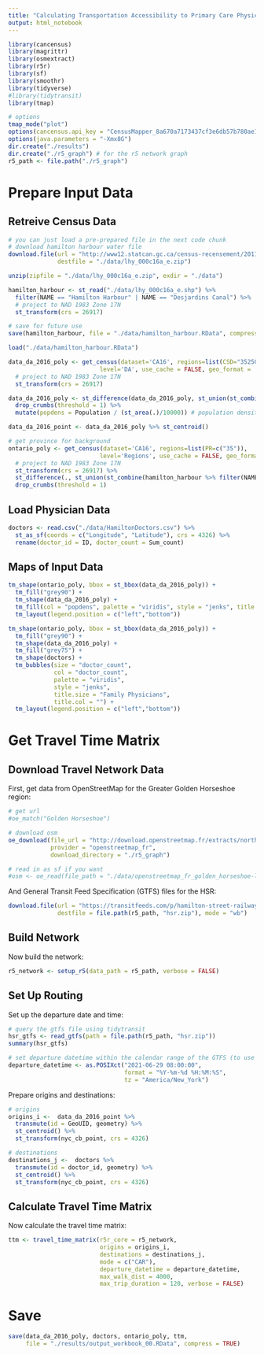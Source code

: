```yaml
---
title: "Calculating Transportation Accessibility to Primary Care Physicians in the City of Hamilton"
output: html_notebook
---
```


```r
library(cancensus)
library(magrittr)
library(osmextract)
library(r5r)
library(sf)
library(smoothr)
library(tidyverse)
#library(tidytransit)
library(tmap)

# options
tmap_mode("plot")
options(cancensus.api_key = "CensusMapper_8a670a7173437cf3e6db57b780ae14bf")
options(java.parameters = "-Xmx8G")
dir.create("./results")
dir.create("./r5_graph") # for the r5 network graph
r5_path <- file.path("./r5_graph")
```

# Prepare Input Data
## Retreive Census Data

```r
# you can just load a pre-prepared file in the next code chunk
# download hamilton harbour water file
download.file(url = "http://www12.statcan.gc.ca/census-recensement/2011/geo/bound-limit/files-fichiers/2016/lhy_000c16a_e.zip", 
              destfile = "./data/lhy_000c16a_e.zip")

unzip(zipfile = "./data/lhy_000c16a_e.zip", exdir = "./data")

hamilton_harbour <- st_read("./data/lhy_000c16a_e.shp") %>%
  filter(NAME == "Hamilton Harbour" | NAME == "Desjardins Canal") %>%
  # project to NAD 1983 Zone 17N
  st_transform(crs = 26917)

# save for future use
save(hamilton_harbour, file = "./data/hamilton_harbour.RData", compress = "xz")
```

```r
load("./data/hamilton_harbour.RData")

data_da_2016_poly <- get_census(dataset='CA16', regions=list(CSD="3525005"), #35537
                          level='DA', use_cache = FALSE, geo_format = 'sf') %>%
  # project to NAD 1983 Zone 17N
  st_transform(crs = 26917)

data_da_2016_poly <- st_difference(data_da_2016_poly, st_union(st_combine(hamilton_harbour %>% filter(NAME == "Hamilton Harbour")))) %>% 
  drop_crumbs(threshold = 1) %>%
  mutate(popdens = Population / (st_area(.)/10000)) # population density in people/ha

data_da_2016_point <- data_da_2016_poly %>% st_centroid()

# get province for background
ontario_poly <- get_census(dataset='CA16', regions=list(PR=c("35")),
                          level='Regions', use_cache = FALSE, geo_format = 'sf') %>%
  # project to NAD 1983 Zone 17N
  st_transform(crs = 26917) %>%
  st_difference(., st_union(st_combine(hamilton_harbour %>% filter(NAME == "Hamilton Harbour")))) %>% 
  drop_crumbs(threshold = 1)
```

## Load Physician Data

```r
doctors <- read.csv("./data/HamiltonDoctors.csv") %>% 
  st_as_sf(coords = c("Longitude", "Latitude"), crs = 4326) %>%
  rename(doctor_id = ID, doctor_count = Sum_count)
```

## Maps of Input Data

```r
tm_shape(ontario_poly, bbox = st_bbox(data_da_2016_poly)) + 
  tm_fill("grey90") +
  tm_shape(data_da_2016_poly) + 
  tm_fill(col = "popdens", palette = "viridis", style = "jenks", title = "Population per HA")  +
  tm_layout(legend.position = c("left","bottom"))

tm_shape(ontario_poly, bbox = st_bbox(data_da_2016_poly)) + 
  tm_fill("grey90") +
  tm_shape(data_da_2016_poly) + 
  tm_fill("grey75") +
  tm_shape(doctors) + 
  tm_bubbles(size = "doctor_count", 
             col = "doctor_count", 
             palette = "viridis", 
             style = "jenks", 
             title.size = "Family Physicians", 
             title.col = "") +
  tm_layout(legend.position = c("left","bottom"))
```

# Get Travel Time Matrix
## Download Travel Network Data

First, get data from OpenStreetMap for the Greater Golden Horseshoe region:

```r
# get url
#oe_match("Golden Horseshoe")

# download osm
oe_download(file_url = "http://download.openstreetmap.fr/extracts/north-america/canada/ontario/golden_horseshoe-latest.osm.pbf", 
            provider = "openstreetmap_fr",
            download_directory = "./r5_graph")

# read in as sf if you want
#osm <- oe_read(file_path = "./data/openstreetmap_fr_golden_horseshoe-latest.osm.pbf", layer = "lines")
```

And General Transit Feed Specification (GTFS) files for the HSR:

```r
download.file(url = "https://transitfeeds.com/p/hamilton-street-railway/31/latest/download", 
              destfile = file.path(r5_path, "hsr.zip"), mode = "wb")
```

## Build Network
Now build the network:

```r
r5_network <- setup_r5(data_path = r5_path, verbose = FALSE)
```

## Set Up Routing
Set up the departure date and time:

```r
# query the gtfs file using tidytransit
hsr_gtfs <- read_gtfs(path = file.path(r5_path, "hsr.zip"))
summary(hsr_gtfs)

# set departure datetime within the calendar range of the GTFS (to use transit)
departure_datetime <- as.POSIXct("2021-06-29 08:00:00", 
                                 format = "%Y-%m-%d %H:%M:%S",
                                 tz = "America/New_York")
```

Prepare origins and destinations:

```r
# origins
origins_i <-  data_da_2016_point %>% 
  transmute(id = GeoUID, geometry) %>% 
  st_centroid() %>%
  st_transform(nyc_cb_point, crs = 4326)

# destinations
destinations_j <-  doctors %>% 
  transmute(id = doctor_id, geometry) %>%
  st_centroid() %>%
  st_transform(nyc_cb_point, crs = 4326)
```

## Calculate Travel Time Matrix
Now calculate the travel time matrix:

```r
ttm <- travel_time_matrix(r5r_core = r5_network,
                          origins = origins_i,
                          destinations = destinations_j,
                          mode = c("CAR"),
                          departure_datetime = departure_datetime,
                          max_walk_dist = 4000,
                          max_trip_duration = 120, verbose = FALSE)
```

# Save

```r
save(data_da_2016_poly, doctors, ontario_poly, ttm, 
     file = "./results/output_workbook_00.RData", compress = TRUE)
```